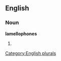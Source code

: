 
==English==

===Noun===
'''lamellophones'''

# {{plural of|[[lamellophone]]}}

[[Category:English plurals]]
